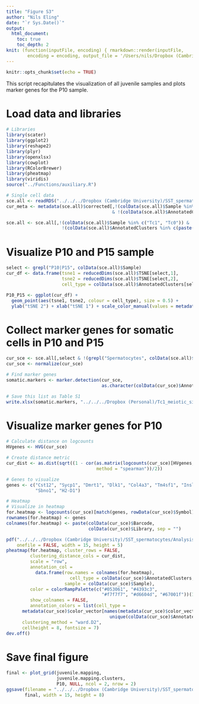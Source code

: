 ```yaml
---
title: "Figure S3"
author: "Nils Eling"
date: "`r Sys.Date()`"
output: 
  html_document:
    toc: true
    toc_depth: 2
knit: (function(inputFile, encoding) { rmarkdown::render(inputFile, 
        encoding = encoding, output_file = '/Users/nils/Dropbox (Cambridge University)/SST_spermatocytes/Analysis/Figures/Fig_S3.html') })
---
```


```r
knitr::opts_chunk$set(echo = TRUE)
```

This script recapitulates the visualization of all juvenile samples and 
plots marker genes for the P10 sample.

# Load data and libraries

```r
# Libraries
library(scater)
library(ggplot2)
library(reshape2)
library(plyr)
library(openxlsx)
library(cowplot)
library(RColorBrewer)
library(pheatmap)
library(viridis)
source("../Functions/auxiliary.R")

# Single cell data
sce.all <- readRDS("../../../Dropbox (Cambridge University)/SST_spermatocytes/Analysis/data/10X_data/SCE_all.rds")
cur_meta <- metadata(sce.all)$corrected[,!(colData(sce.all)$Sample %in% c("Tc1", "Tc0"))
                                        & !(colData(sce.all)$AnnotatedClusters %in% c(paste("NA", 1:5, sep = ""), "Outliers"))]

sce.all <- sce.all[,!(colData(sce.all)$Sample %in% c("Tc1", "Tc0")) & 
                     !(colData(sce.all)$AnnotatedClusters %in% c(paste("NA", 1:5, sep = ""), "Outliers"))]
```

# Visualize P10 and P15 sample

```r
select <- grepl("P10|P15", colData(sce.all)$Sample)
cur_df <- data.frame(tsne1 = reducedDims(sce.all)$TSNE[select,1],
                     tsne2 = reducedDims(sce.all)$TSNE[select,2],
                     cell_type = colData(sce.all)$AnnotatedClusters[select]) 

P10_P15 <- ggplot(cur_df) +
  geom_point(aes(tsne1, tsne2, colour = cell_type), size = 0.5) + 
  ylab("tSNE 2") + xlab("tSNE 1") + scale_color_manual(values = metadata(sce.all)$color_vector)
```

# Collect marker genes for somatic cells in P10 and P15

```r
cur_sce <- sce.all[,select & !(grepl("Spermatocytes", colData(sce.all)$AnnotatedClusters))]
cur_sce <- normalize(cur_sce)

# Find marker genes
somatic.markers <- marker.detection(cur_sce,
                                    as.character(colData(cur_sce)$AnnotatedClusters))

# Save this list as Table S1
write.xlsx(somatic.markers, "../../../Dropbox (Personal)/Tc1_meiotic_silencing/Figures/Supplemental Tables/Table_S3.xlsx")

```

# Visualize marker genes for P10

```r
# Calculate distance on logcounts
HVgenes <- HVG(cur_sce)

# Create distance metric
cur_dist <- as.dist(sqrt((1 - cor(as.matrix(logcounts(cur_sce)[HVgenes,]), 
                                  method = "spearman"))/2))

# Genes to visualize
genes <- c("Cst12", "Sycp1", "Dmrt1", "Dlk1", "Col4a3", "Tm4sf1", "Insl3", "Cd14",
           "Sbno1", "H2-D1")

# Heatmap
# Visualize in heatmap
for.heatmap <- logcounts(cur_sce)[match(genes, rowData(cur_sce)$Symbol),]
rownames(for.heatmap) <- genes
colnames(for.heatmap) <- paste(colData(cur_sce)$Barcode, 
                               colData(cur_sce)$Library, sep = "")

pdf("../../../Dropbox (Cambridge University)/SST_spermatocytes/Analysis/Figures/Fig_S2/P10_heatmap.pdf", 
    onefile = FALSE, width = 15, height = 5)
pheatmap(for.heatmap, cluster_rows = FALSE,
         clustering_distance_cols = cur_dist,
         scale = "row", 
         annotation_col = 
           data.frame(row.names = colnames(for.heatmap),
                        cell_type = colData(cur_sce)$AnnotatedClusters,
                      sample = colData(cur_sce)$Sample),
         color = colorRampPalette(c("#053061", "#4393c3", 
                                    "#f7f7f7", "#d6604d", "#67001f"))(100),
         show_colnames = FALSE, 
         annotation_colors = list(cell_type = 
      metadata(cur_sce)$color_vector[names(metadata(cur_sce)$color_vector) %in%
                                       unique(colData(cur_sce)$AnnotatedClusters)]),
      clustering_method = "ward.D2",
      cellheight = 8, fontsize = 7)
dev.off()
```

# Save final figure

```r
final <- plot_grid(juvenile.mapping,
                   juvenile.mapping.clusters,
                   P10, NULL, ncol = 2, nrow = 2)
ggsave(filename = "../../../Dropbox (Cambridge University)/SST_spermatocytes/Analysis/Figures/Fig_S2/Fig_S2.pdf", 
       final, width = 15, height = 8)
```
